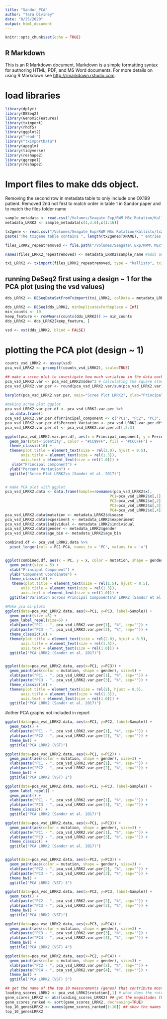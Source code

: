```yaml
---
title: "Sandor_PCA"
author: "Tara Diviney"
date: "8/25/2020"
output: html_document
---
```


```r
knitr::opts_chunk$set(echo = TRUE)
```

## R Markdown

This is an R Markdown document. Markdown is a simple formatting syntax for authoring HTML, PDF, and MS Word documents. For more details on using R Markdown see <http://rmarkdown.rstudio.com>.

# load libraries
```r
library(dplyr)
library(DESeq2)
library(GenomicFeatures)
library(tximport)
library(rhdf5)
library(ggplot2)
library("readr")
library("tximportData")
library(apeglm)
library(tidyverse)
library(reshape2)
library(ggrepel)
library(reshape2)
```

# Import files to make dds object. 
Removing the second row in metadata table to only include one OX199 patient. Removed 2nd not first to match order in table 1 in Sandor paper and to match the files folder name
```r
sample_metadata <- read.csv("/Volumes/Seagate Exp/RWM MSc Rotation/Kallisto/metadata_lrrk2_gba.csv") #load sample metadata file
metadata_LRRK2 <- sample_metadata[c(1,3:6),c(1:16)]

tx2gene <- read.csv("/Volumes/Seagate Exp/RWM MSc Rotation/Kallisto/tx2gene.csv") 
paste("The tx2gene table contains ", length(tx2gene$TXNAME), " entries.", sep = "")

files_LRRK2_repeatremoved <- file.path("/Volumes/Seagate\ Exp/RWM\ MSc\ Rotation/Kallisto/LRRK2_trimmed_DeSeq2_repeatremoved", metadata_LRRK2$folder, "abundance.h5") # create a list of kallisto files 

names(files_LRRK2_repeatremoved) <- metadata_LRRK2$sample_name #adds another column to the files table that labels the files according to the sample from which they came

txi_LRRK2 <- tximport(files_LRRK2_repeatremoved, type = "kallisto", tx2gene = tx2gene, ignoreTxVersion = T)
```

## running DeSeq2 first using a design ~ 1 for the PCA plot (using the vsd values)
```r
dds_LRRK2 <- DESeqDataSetFromTximport(txi_LRRK2, colData = metadata_LRRK2, design = ~ 1)

dds_LRRK2 <- DESeq(dds_LRRK2, minReplicatesForReplace = Inf) 
min_counts <- 10
keep_feature <- rowMeans(counts(dds_LRRK2)) >= min_counts 
dds_LRRK2 <- dds_LRRK2[keep_feature, ]

vsd <- vst(dds_LRRK2, blind = FALSE)
```


# plotting the PCA plot (design ~ 1)
```r
counts_vsd_LRRK2 <- assay(vsd)
pca_vsd_LRRK2 <- prcomp(t(counts_vsd_LRRK2), scale=TRUE)

## make a scree plot to investigate how much variation in the data each principle component accounts for 
pca_vsd_LRRK2.var <- pca_vsd_LRRK2$sdev^2 # calculating the square standard deviation of each principle component
pca_vsd_LRRK2.var.per <- round(pca_vsd_LRRK2.var/sum(pca_vsd_LRRK2.var)*100, 1) #converting to a percentage to account for the percentage variation

barplot(pca_vsd_LRRK2.var.per, main="Scree Plot LRRK2", xlab="Principal Component", ylab="Percent Variation", col = "#CC99FF", fill = "#CCCFFF")
 
#making scree plot ggplot
pca_vsd_LRRK2.var.per.df <- pca_vsd_LRRK2.var.per %>%
  as.data.frame()
pca_vsd_LRRK2.var.per.df$Principal_component <- c("PC1", "PC2", "PC3", "PC4", "PC5")
pca_vsd_LRRK2.var.per.df$Percent_Variation <- pca_vsd_LRRK2.var.per.df$.
pca_vsd_LRRK2.var.per.df <- pca_vsd_LRRK2.var.per.df[,2:3] 

ggplot(pca_vsd_LRRK2.var.per.df, aes(x = Principal_component, y = Percent_Variation)) +
  geom_bar(stat='identity', color = "#CC99FF", fill = "#CCCFFF") +
  theme_classic(16) +
  theme(plot.title = element_text(size = rel(2.0), hjust = 0.5),
       axis.title = element_text(size = rel(1.5)),
       axis.text = element_text(size = rel(1.0))) +
   xlab("Principal component") +
  ylab("Percent Variation") +
  ggtitle("Scree Plot LRRK2\n (Sandor et al. 2017)")


# make PCA plot with ggplot
pca_vsd_LRRK2.data <- data.frame(Sample=rownames(pca_vsd_LRRK2$x),
                                               PC1=pca_vsd_LRRK2$x[,1],
                                               PC2=pca_vsd_LRRK2$x[,2],
                                               PC3=pca_vsd_LRRK2$x[,3],
                                               PC4=pca_vsd_LRRK2$x[,4])
pca_vsd_LRRK2.data$mutation <- metadata_LRRK2$disease
pca_vsd_LRRK2.data$experiment <- metadata_LRRK2$experiment
pca_vsd_LRRK2.data$individual <- metadata_LRRK2$individual
pca_vsd_LRRK2.data$gender <- metadata_LRRK2$gender
pca_vsd_LRRK2.data$age_bin <- metadata_LRRK2$age_bin

combined.df <- pca_vsd_LRRK2.data %>%
  pivot_longer(cols = PC1:PC4, names_to = 'PC', values_to = 'x') 


ggplot(combined.df, aes(x = PC, y = x, color = mutation, shape = gender)) +
  geom_point(size = 5) +
  xlab("Principal Component") +
  ylab("Component Coordinate") +
  theme_classic(16) +
   theme(plot.title = element_text(size = rel(1.5), hjust = 0.5),
       axis.title = element_text(size = rel(1.5)),
       axis.text = element_text(size = rel(1.0))) +
  ggtitle("Variation across Principal Components\n LRRK2 (Sandor et al. 2017)")

#Make pca bi-plots
ggplot(data=pca_vsd_LRRK2.data, aes(x=PC1, y=PC3, label=Sample)) +
  geom_point(size =5) +
  geom_label_repel(size=5) +
  xlab(paste("PC1 - ", pca_vsd_LRRK2.var.per[1], "%", sep="")) +
  ylab(paste("PC3 - ", pca_vsd_LRRK2.var.per[3], "%", sep="")) +
  theme_classic(16) +
  theme(plot.title = element_text(size = rel(2.0), hjust = 0.5),
       axis.title = element_text(size = rel(1.5)),
       axis.text = element_text(size = rel(1.0))) +
  ggtitle("PCA LRRK2 (Sandor et al. 2017)")


ggplot(data=pca_vsd_LRRK2.data, aes(x=PC1, y=PC3)) +
  geom_point(aes(color = mutation, shape = gender), size=5) +
  xlab(paste("PC1 - ", pca_vsd_LRRK2.var.per[1], "%", sep="")) +
  ylab(paste("PC3 - ", pca_vsd_LRRK2.var.per[3], "%", sep="")) +
  theme_classic(16) +
  theme(plot.title = element_text(size = rel(2), hjust = 0.5),
       axis.title = element_text(size = rel(1.5)),
       axis.text = element_text(size = rel(1.0))) +
  ggtitle("PCA LRRK2 (Sandor et al. 2017)")

```

#other PCA graphs not included in report

```r
ggplot(data=pca_vsd_LRRK2.data, aes(x=PC1, y=PC2, label=Sample)) +
  geom_text() +
  xlab(paste("PC1 - ", pca_vsd_LRRK2.var.per[1], "%", sep="")) +
  ylab(paste("PC2 - ", pca_vsd_LRRK2.var.per[2], "%", sep="")) +
  theme_bw() +
  ggtitle("PCA LRRK2 (VST)")

ggplot(data=pca_vsd_LRRK2.data, aes(x=PC1, y=PC2)) +
  geom_point(aes(color = mutation, shape = gender), size=3) +
  xlab(paste("PC1 - ", pca_vsd_LRRK2.var.per[1], "%", sep="")) +
  ylab(paste("PC2 - ", pca_vsd_LRRK2.var.per[2], "%", sep="")) +
  theme_bw() +
  ggtitle("PCA LRRK2 (VST) 2")

ggplot(data=pca_vsd_LRRK2.data, aes(x=PC1, y=PC3, label=Sample)) +
  geom_label_repel() +
  geom_point() +
  xlab(paste("PC1 - ", pca_vsd_LRRK2.var.per[1], "%", sep="")) +
  ylab(paste("PC3 - ", pca_vsd_LRRK2.var.per[3], "%", sep="")) +
  theme_classic() +
  ggtitle("PCA LRRK2 (Sandor et al. 2017)")

ggplot(data=pca_vsd_LRRK2.data, aes(x=PC1, y=PC3)) +
  geom_point(aes(color = mutation, shape = gender), size=3) +
  xlab(paste("PC1 - ", pca_vsd_LRRK2.var.per[1], "%", sep="")) +
  ylab(paste("PC3 - ", pca_vsd_LRRK2.var.per[3], "%", sep="")) +
  theme_classic() +
  ggtitle("PCA LRRK2 (Sandor et al. 2017)")


ggplot(data=pca_vsd_LRRK2.data, aes(x=PC2, y=PC3)) +
  geom_point(aes(color = mutation, shape = gender), size=3) +
  xlab(paste("PC2 - ", pca_vsd_LRRK2.var.per[2], "%", sep="")) +
  ylab(paste("PC3 - ", pca_vsd_LRRK2.var.per[3], "%", sep="")) +
  theme_bw() +
  ggtitle("PCA LRRK2 (VST) 3")

ggplot(data=pca_vsd_LRRK2.data, aes(x=PC2, y=PC3, label=Sample)) +
  geom_text() +
  xlab(paste("PC2 - ", pca_vsd_LRRK2.var.per[2], "%", sep="")) +
  ylab(paste("PC3 - ", pca_vsd_LRRK2.var.per[3], "%", sep="")) +
  theme_bw() +
  ggtitle("PCA LRRK2 (VST)")

ggplot(data=pca_vsd_LRRK2.data, aes(x=PC3, y=PC4)) +
  geom_point(aes(color = mutation, shape = gender), size=3) +
  xlab(paste("PC3 - ", pca_vsd_LRRK2.var.per[3], "%", sep="")) +
  ylab(paste("PC4 - ", pca_vsd_LRRK2.var.per[4], "%", sep="")) +
  theme_bw() +
  ggtitle("PCA LRRK2 (VST) 4")

ggplot(data=pca_vsd_LRRK2.data, aes(x=PC2, y=PC4)) +
  geom_point(aes(color = mutation, shape = gender), size=3) +
  xlab(paste("PC2 - ", pca_vsd_LRRK2.var.per[2], "%", sep="")) +
  ylab(paste("PC4 - ", pca_vsd_LRRK2.var.per[4], "%", sep="")) +
  theme_bw() +
  ggtitle("PCA LRRK2 (VST) 5")

## get the name of the top 10 measurements (genes) that contribute most to pc1.
loading_scores_LRRK2 <- pca_vsd_LRRK2$rotation[,1] # what does the rotation mean- what is the difference between the rotation and the principle component?
gene_scores_LRRK2 <- abs(loading_scores_LRRK2) ## get the magnitudes the absolute functions sorts on the objects absolute magnitudes from high to low we want positive and negative values ie we dont want the negative values at the bottom of the list. Because the negative values shift it to the left and the positive values shift it to the right
gene_scores_ranked <- sort(gene_scores_LRRK2, decreasing=TRUE)
top_10_genesLRRK2 <- names(gene_scores_ranked[1:10]) ## show the names of the top 10 genes
top_10_genesLRRK2 

```
